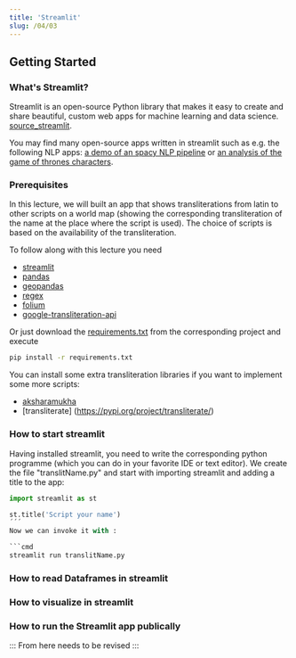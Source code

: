 ```yaml
---
title: 'Streamlit'
slug: /04/03
---
```


## Getting Started
### What's Streamlit?
Streamlit is an open-source Python library that makes it easy to create and share beautiful, custom web apps for machine learning and data science.
[source_streamlit](https://docs.streamlit.io/).

You may find many open-source apps written in streamlit such as e.g. the following NLP apps: [a demo of an spacy NLP pipeline](https://share.streamlit.io/ines/spacy-streamlit-demo/app.py) or [an analysis of the game of thrones characters](https://got-streamlit.herokuapp.com/).

### Prerequisites
In this lecture, we will built an app that shows transliterations from latin to other scripts on a world map (showing the corresponding transliteration of the name at the place where the script is used).
The choice of scripts is based on the availability of the transliteration.

To follow along with this lecture you need
+ [streamlit](https://docs.streamlit.io/library/get-started/installation) 
+ [pandas](https://pandas.pydata.org/docs/getting_started/install.html)
+ [geopandas](https://geopandas.org/en/stable/getting_started/install.html)
+ [regex](https://pypi.org/project/regex/)
+ [folium](https://pypi.org/project/folium/)
+ [google-transliteration-api](https://pypi.org/project/google-transliteration-api/)

Or just download the [requirements.txt](https://github.com/MeDarina/TransliterateYourName/blob/main/requirements.txt) from the corresponding project and execute
```cmd
pip install -r requirements.txt
```

You can install some extra transliteration libraries if you want to implement some more scripts:
+ [aksharamukha](https://pypi.org/project/aksharamukha/)
+ [transliterate] (https://pypi.org/project/transliterate/)

### How to start streamlit
Having installed streamlit, you need to write the corresponding python programme (which you can do in your favorite IDE or text editor).
We create the file "translitName.py" and start with importing streamlit and adding a title to the app:

```python
import streamlit as st

st.title('Script your name')
´´´
Now we can invoke it with :

```cmd
streamlit run translitName.py
```

### How to read Dataframes in streamlit

### How to visualize in streamlit

### How to run the Streamlit app publically

:::
From here needs to be revised
:::


